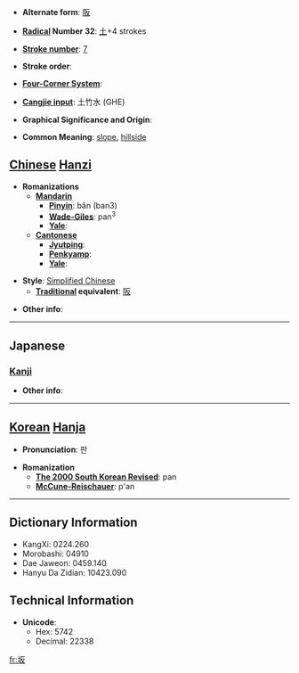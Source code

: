 * '''Alternate form''': [[阪]]

* '''[[Wiktionary:Chinese radical index| Radical]] Number 32''': [[Wiktionary:Chinese radical index 土|土]]+4 strokes

* '''[[Wiktionary:Chinese total strokes index|Stroke number]]''': [[Wiktionary:Chinese total strokes index 7|7]]

* '''Stroke order''': 

* '''[[Wiktionary:Chinese four corner index|Four-Corner System]]''': 

* '''[[Wiktionary:Chinese Cangjie index|Cangjie input]]''': 土竹水 (GHE)

* '''Graphical Significance and Origin''': 

* '''Common Meaning''': [[slope]], [[hillside]]
== [[Chinese]] [[Hanzi]] ==

* '''Romanizations'''
** '''[[Mandarin]]'''
*** '''[[Pinyin]]''': bǎn (ban3)
*** '''[[Wade-Giles]]''': pan<sup>3</sup>
*** '''[[Yale]]''': 
** '''[[Cantonese]]'''
*** '''[[Jyutping]]''':
*** '''[[Penkyamp]]''': 
*** '''[[Yale]]''': 

* '''Style''': [[Simplified Chinese]] 
** '''[[Traditional Chinese|Traditional]] equivalent''': [[阪]]

* '''Other info''': 

----

==Japanese==
===[[Kanji]]===
{{kanji|on readings=[[はん]] (han)
|kun readings=[[さか]] (saka)
}}

* '''Other info''':  

----

== [[Korean]] [[Hanja]] ==

* '''Pronunciation''': 판

* '''Romanization'''
** '''[[The 2000 South Korean Revised Romanization|The 2000 South Korean Revised]]''': pan
** '''[[McCune-Reischauer]]''': p'an

----

== Dictionary Information ==

* KangXi: 0224.260
* Morobashi: 04910
* Dae Jaweon: 0459.140
* Hanyu Da Zidian: 10423.090

== Technical Information ==

* '''Unicode''':
** Hex: 5742
** Decimal: 22338

[[fr:坂]]